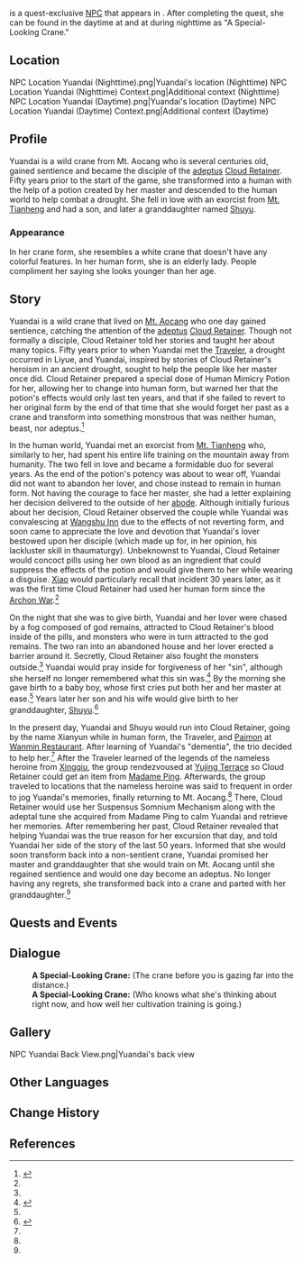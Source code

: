 {{Character Infobox
|type             = Quest NPC
|image            = <gallery>
NPC Yuandai.png|Human Form
NPC Yuandai Crane.png|Crane Form
</gallery>
|region           = Liyue
|location         = Liyue
|affiliation      = Mt. Aocang
|affiliation2     = Adepti
|affiliationNote2 = disciple
|relative         = [[Shuyu]]
|relativeNote     = granddaughter
|mother           = Xianyun
|motherNote       = Master<ref name="The Glede Returns to the Pavilion">{{Ref/Quest|The Glede Returns to the Pavilion (Quest)|quote='''Zhongli:''' Truth be told, one of my old friends has several grown daughters.}}</ref>
|voiceEN          = 
|voiceCN          = 
|voiceJP          = 
}}
{{Lang|'''Yuandai'''|zh=远黛|zh_rm=Yuǎndài}} is a quest-exclusive [[NPC]] that appears in {{Quest|A Thousand Moonlit Miles}}. After completing the quest, she can be found in the daytime at {{Location|Mt. Aocang}} and at {{Location|Qingyun Peak}} during nighttime as "A Special-Looking Crane."  

==Location==
<gallery>
NPC Location Yuandai (Nighttime).png|Yuandai's location (Nighttime)
NPC Location Yuandai (Nighttime) Context.png|Additional context (Nighttime)
NPC Location Yuandai (Daytime).png|Yuandai's location (Daytime)
NPC Location Yuandai (Daytime) Context.png|Additional context (Daytime)
</gallery>

==Profile==
<!--detailed story/lore information goes here-->
Yuandai is a wild crane from Mt. Aocang who is several centuries old, gained sentience and became the disciple of the [[adeptus]] [[Cloud Retainer]]. Fifty years prior to the start of the game, she transformed into a human with the help of a potion created by her master and descended to the human world to help combat a drought. She fell in love with an exorcist from [[Mt. Tianheng]] and had a son, and later a granddaughter named [[Shuyu]].

===Appearance===
In her crane form, she resembles a white crane that doesn't have any colorful features. In her human form, she is an elderly lady. People compliment her saying she looks younger than her age.

==Story==
Yuandai is a wild crane that lived on [[Mt. Aocang]] who one day gained sentience, catching the attention of the [[adeptus]] [[Cloud Retainer]]. Though not formally a disciple, Cloud Retainer told her stories and taught her about many topics. Fifty years prior to when Yuandai met the [[Traveler]], a drought occurred in Liyue, and Yuandai, inspired by stories of Cloud Retainer's heroism in an ancient drought, sought to help the people like her master once did. Cloud Retainer prepared a special dose of Human Mimicry Potion for her, allowing her to change into human form, but warned her that the potion's effects would only last ten years, and that if she failed to revert to her original form by the end of that time that she would forget her past as a crane and transform into something monstrous that was neither human, beast, nor adeptus.<ref name="Lovely Dreams">{{Ref/Quest|Lovely Dreams}}</ref>

In the human world, Yuandai met an exorcist from [[Mt. Tianheng]] who, similarly to her, had spent his entire life training on the mountain away from humanity. The two fell in love and became a formidable duo for several years. As the end of the potion's potency was about to wear off, Yuandai did not want to abandon her lover, and chose instead to remain in human form. Not having the courage to face her master, she had a letter explaining her decision delivered to the outside of her [[Cloud Retainer's Abode|abode]]. Although initially furious about her decision, Cloud Retainer observed the couple while Yuandai was convalescing at [[Wangshu Inn]] due to the effects of not reverting form, and soon came to appreciate the love and devotion that Yuandai's lover bestowed upon her disciple (which made up for, in her opinion, his lackluster skill in thaumaturgy). Unbeknownst to Yuandai, Cloud Retainer would concoct pills using her own blood as an ingredient that could suppress the effects of the potion and would give them to her while wearing a disguise. [[Xiao]] would particularly recall that incident 30 years later, as it was the first time Cloud Retainer had used her human form since the [[Archon War]].<ref name="Lovely Dreams" />

On the night that she was to give birth, Yuandai and her lover were chased by a fog composed of god remains, attracted to Cloud Retainer's blood inside of the pills, and monsters who were in turn attracted to the god remains. The two ran into an abandoned house and her lover erected a barrier around it. Secretly, Cloud Retainer also fought the monsters outside.<ref name="Lovely Dreams" /> Yuandai would pray inside for forgiveness of her "sin", although she herself no longer remembered what this sin was.<ref name="A Search for Secrets">{{Ref/Quest|A Search for Secrets}}</ref> By the morning she gave birth to a baby boy, whose first cries put both her and her master at ease.<ref name="Lovely Dreams" /> Years later her son and his wife would give birth to her granddaughter, [[Shuyu]].<ref name="Leisurely Chatter">{{Ref/Quest|Leisurely Chatter}}</ref>

In the present day, Yuandai and Shuyu would run into Cloud Retainer, going by the name Xianyun while in human form, the Traveler, and [[Paimon]] at [[Wanmin Restaurant]]. After learning of Yuandai's "dementia", the trio decided to help her.<ref name="Leisurely Chatter" /> After the Traveler learned of the legends of the nameless heroine from [[Xingqiu]], the group rendezvoused at [[Yujing Terrace]] so Cloud Retainer could get an item from [[Madame Ping]]. Afterwards, the group traveled to locations that the nameless heroine was said to frequent in order to jog Yuandai's memories, finally returning to Mt. Aocang.<ref name="A Search for Secrets" /> There, Cloud Retainer would use her Suspensus Somnium Mechanism along with the adeptal tune she acquired from Madame Ping to calm Yuandai and retrieve her memories. After remembering her past, Cloud Retainer revealed that helping Yuandai was the true reason for her excursion that day, and told Yuandai her side of the story of the last 50 years. Informed that she would soon transform back into a non-sentient crane, Yuandai promised her master and granddaughter that she would train on Mt. Aocang until she regained sentience and would one day become an adeptus. No longer having any regrets, she transformed back into a crane and parted with her granddaughter.<ref name="Lovely Dreams" />

==Quests and Events==
{{Quests and Events}}

==Dialogue==
{{Dialogue Start}}
:'''A Special-Looking Crane:''' (The crane before you is gazing far into the distance.)
:'''A Special-Looking Crane:''' (Who knows what she's thinking about right now, and how well her cultivation training is going.)
{{Dialogue End}}

==Gallery==
<gallery>
NPC Yuandai Back View.png|Yuandai's back view
</gallery>

==Other Languages==
{{Other Languages
|default_hidden = 1
|en       = Yuandai
|zhs      = 远黛
|zhs_rm   = Yuǎndài
|zht      = 遠黛
|zht_rm   = Yuǎndài
|ja       = 遠黛
|ja_rm    = Ontai{{Assumed}}
|ko       = 원대
|ko_rm    = 
|es       = Yuandai
|fr       = Yuandai
|ru       = Юанъ Дай
|th       = Yuandai
|vi       = Yuandai
|de       = Yuandai
|id       = Yuandai
|pt       = Yuandai
|tr       = Yuandai
|it       = Yuandai
}}

==Change History==
{{Change History|4.4}}

==References==
{{Reflist|2}}